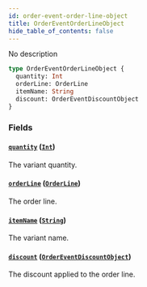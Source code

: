 ```yaml
---
id: order-event-order-line-object
title: OrderEventOrderLineObject
hide_table_of_contents: false
---
```


No description

```graphql
type OrderEventOrderLineObject {
  quantity: Int
  orderLine: OrderLine
  itemName: String
  discount: OrderEventDiscountObject
}
```

### Fields

#### [`quantity`](#) ([`Int`](../../../developer/api-reference/scalars/int))

The variant quantity.

#### [`orderLine`](#) ([`OrderLine`](../../../developer/api-reference/objects/order-line))

The order line.

#### [`itemName`](#) ([`String`](../../../developer/api-reference/scalars/string))

The variant name.

#### [`discount`](#) ([`OrderEventDiscountObject`](../../../developer/api-reference/objects/order-event-discount-object))

The discount applied to the order line.
